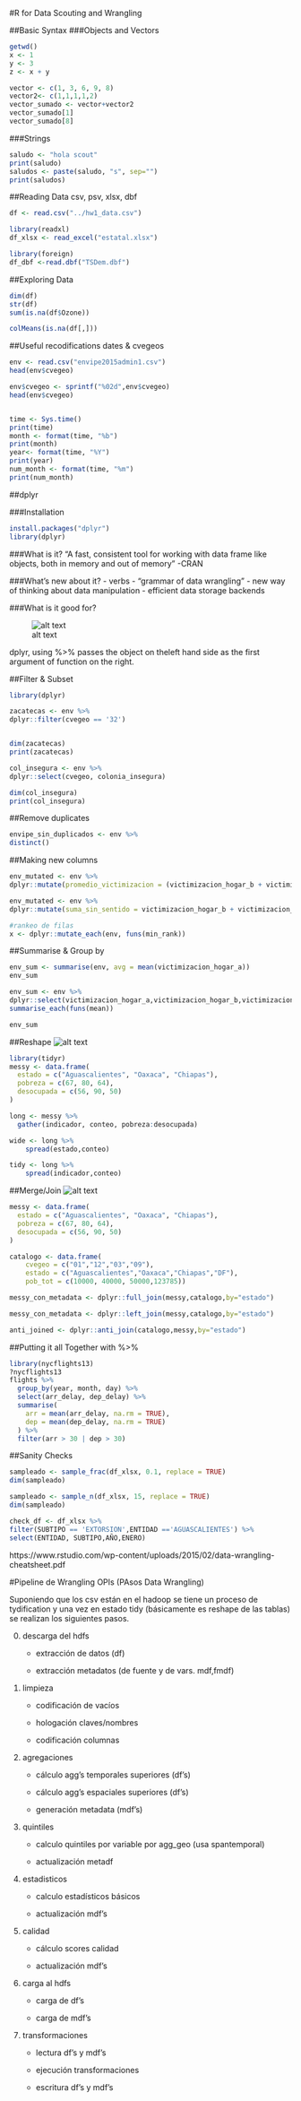 #R for Data Scouting and Wrangling


##Basic Syntax
###Objects and Vectors
```r
getwd()
x <- 1
y <- 3
z <- x + y

vector <- c(1, 3, 6, 9, 8)
vector2<- c(1,1,1,1,2)
vector_sumado <- vector+vector2
vector_sumado[1]
vector_sumado[8]
```
###Strings
```r
saludo <- "hola scout"
print(saludo)
saludos <- paste(saludo, "s", sep="")
print(saludos)
```


##Reading Data
csv, psv, xlsx, dbf

```r
df <- read.csv("../hw1_data.csv")

library(readxl)
df_xlsx <- read_excel("estatal.xlsx")

library(foreign)
df_dbf <-read.dbf("TSDem.dbf")
```

##Exploring Data

```r
dim(df)
str(df)
sum(is.na(df$Ozone))

colMeans(is.na(df[,]))
```
##Useful recodifications
dates & cvegeos

```r
env <- read.csv("envipe2015admin1.csv")
head(env$cvegeo)

env$cvegeo <- sprintf("%02d",env$cvegeo)
head(env$cvegeo)


time <- Sys.time()
print(time)
month <- format(time, "%b")
print(month)
year<- format(time, "%Y")
print(year)
num_month <- format(time, "%m")
print(num_month)
```
##dplyr

###Installation
```r
install.packages("dplyr")
library(dplyr)
```

###What is it?
"A fast, consistent tool for working with data frame like objects, both in memory and out of memory"
-CRAN

###What's new about it?
- verbs
- "grammar of data wrangling"
- new way of thinking about data manipulation
- efficient data storage backends

###What is it good for?

![alt text](tidy.png)

dplyr, using %>% passes the object on theleft hand side as the first argument of function on the right.


##Filter & Subset
```r
library(dplyr)

zacatecas <- env %>%
dplyr::filter(cvegeo == '32')


dim(zacatecas)
print(zacatecas)

col_insegura <- env %>%
dplyr::select(cvegeo, colonia_insegura)

dim(col_insegura)
print(col_insegura)
```

##Remove duplicates
```r
envipe_sin_duplicados <- env %>%
distinct()
```


##Making new columns
```r
env_mutated <- env %>%
dplyr::mutate(promedio_victimizacion = (victimizacion_hogar_b + victimizacion_hogar_a)/2)

env_mutated <- env %>%
dplyr::mutate(suma_sin_sentido = victimizacion_hogar_b + victimizacion_hogar_a)

#rankeo de filas
x <- dplyr::mutate_each(env, funs(min_rank))
```
##Summarise & Group by  
```r
env_sum <- summarise(env, avg = mean(victimizacion_hogar_a))
env_sum

env_sum <- env %>% 
dplyr::select(victimizacion_hogar_a,victimizacion_hogar_b,victimizacion_pers_b)%>%
summarise_each(funs(mean))

env_sum
```
##Reshape
![alt text](reshape.png)

```r
library(tidyr)
messy <- data.frame(
  estado = c("Aguascalientes", "Oaxaca", "Chiapas"),
  pobreza = c(67, 80, 64),
  desocupada = c(56, 90, 50)
)

long <- messy %>%
  gather(indicador, conteo, pobreza:desocupada)

wide <- long %>%
	spread(estado,conteo)

tidy <- long %>%
	spread(indicador,conteo)
```
##Merge/Join
![alt text](combine.png)

```r
messy <- data.frame(
  estado = c("Aguascalientes", "Oaxaca", "Chiapas"),
  pobreza = c(67, 80, 64),
  desocupada = c(56, 90, 50)
)

catalogo <- data.frame(
	cvegeo = c("01","12","03","09"),
	estado = c("Aguascalientes","Oaxaca","Chiapas","DF"),
	pob_tot = c(10000, 40000, 50000,123785))

messy_con_metadata <- dplyr::full_join(messy,catalogo,by="estado")

messy_con_metadata <- dplyr::left_join(messy,catalogo,by="estado")

anti_joined <- dplyr::anti_join(catalogo,messy,by="estado")
```
##Putting it all Together with %>%

```r
library(nycflights13)
?nycflights13
flights %>%
  group_by(year, month, day) %>%
  select(arr_delay, dep_delay) %>%
  summarise(
    arr = mean(arr_delay, na.rm = TRUE),
    dep = mean(dep_delay, na.rm = TRUE)
  ) %>%
  filter(arr > 30 | dep > 30)

```
##Sanity Checks

```r
sampleado <- sample_frac(df_xlsx, 0.1, replace = TRUE)
dim(sampleado)

sampleado <- sample_n(df_xlsx, 15, replace = TRUE)
dim(sampleado)

check_df <- df_xlsx %>% 
filter(SUBTIPO == 'EXTORSION',ENTIDAD =='AGUASCALIENTES') %>%
select(ENTIDAD, SUBTIPO,AÑO,ENERO) 
```


https://www.rstudio.com/wp-content/uploads/2015/02/data-wrangling-cheatsheet.pdf

#Pipeline de Wrangling OPIs (PAsos Data Wrangling)

Suponiendo que los csv están en el hadoop se tiene un proceso de tydification
y una vez en estado tidy (básicamente es reshape de las tablas) se realizan los
siguientes pasos.


00. descarga del hdfs
	
	- extracción de datos (df)
	
	- extracción metadatos (de fuente y de vars. mdf,fmdf)

01. limpieza
	
	- codificación de vacíos
	
	- hologación claves/nombres
	
	- codificación columnas

02. agregaciones
	
	- cálculo agg’s temporales superiores (df’s)
	
	- cálculo agg’s espaciales superiores (df’s)
	
	- generación metadata (mdf’s)

03. quintiles
	
	- calculo quintiles por variable por agg_geo (usa spantemporal)
	
	- actualización metadf

04. estadisticos
	
	- calculo estadísticos básicos
	
	- actualización mdf’s

05. calidad
	
	- cálculo scores calidad
	
	- actualización mdf’s

06. carga al hdfs
	
	- carga de df’s
	
	- carga de mdf’s

07. transformaciones
	
	- lectura df’s y mdf’s
	
	- ejecución transformaciones
	
	- escritura df’s y mdf’s
